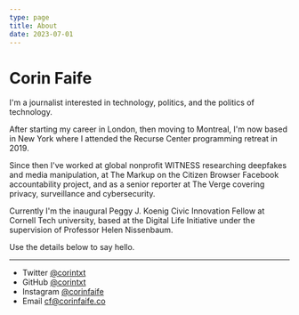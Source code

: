 ```yaml
---
type: page
title: About
date: 2023-07-01
---
```


# Corin Faife

I'm a journalist interested in technology, politics, and the politics of technology.

After starting my career in London, then moving to Montreal, I'm now based in New York where I attended the Recurse Center programming retreat in 2019.

Since then I've worked at global nonprofit WITNESS researching deepfakes and media manipulation, at The Markup on the Citizen Browser Facebook accountability project, and as a senior reporter at The Verge covering privacy, surveillance and cybersecurity.

Currently I'm the inaugural Peggy J. Koenig Civic Innovation Fellow at Cornell Tech university, based at the Digital Life Initiative under the supervision of Professor Helen Nissenbaum.

Use the details below to say hello.

---

- Twitter [@corintxt](https://twitter.com/corintxt)
- GitHub [@corintxt](https://github.com/corintxt)
- Instagram [@corinfaife](https://instagram.com/corinfaife)
- Email cf@corinfaife.co